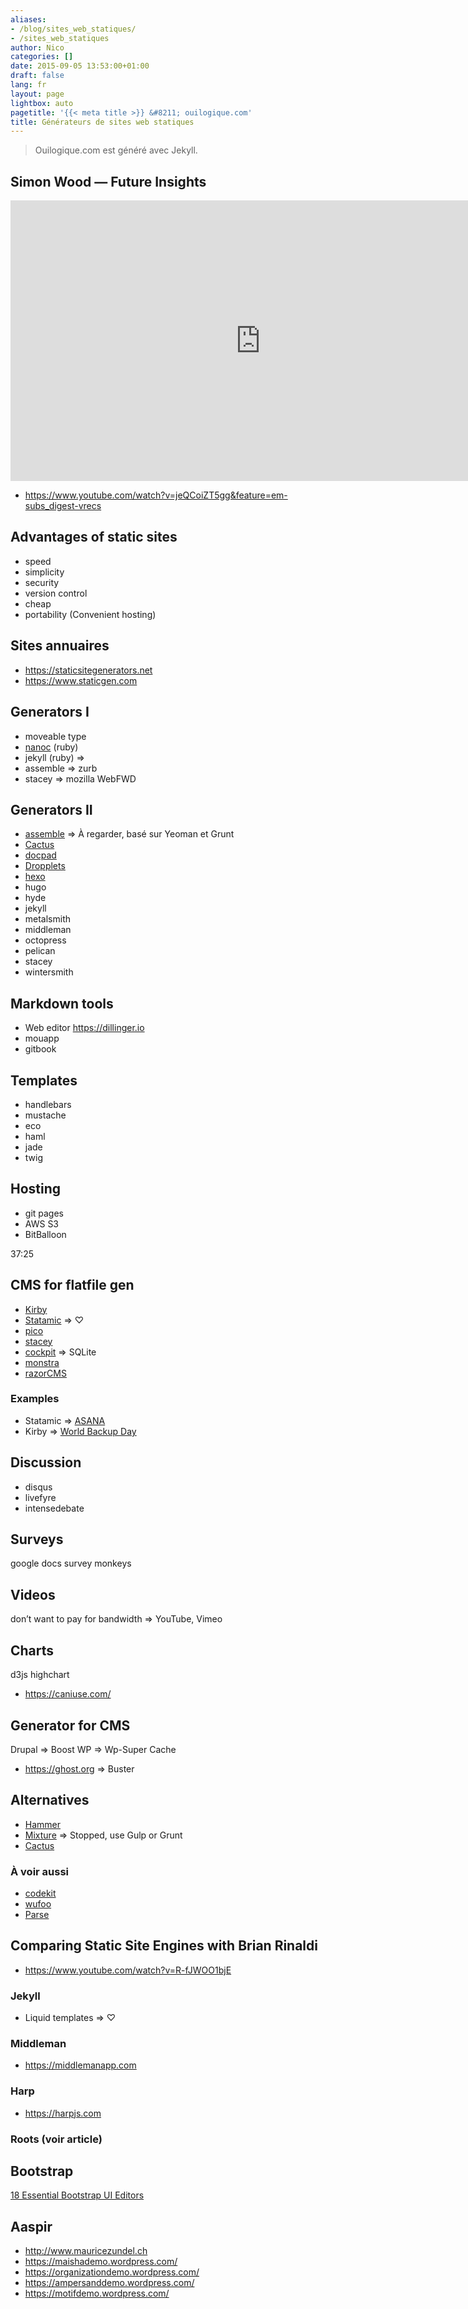 ```yaml
---
aliases:
- /blog/sites_web_statiques/
- /sites_web_statiques
author: Nico
categories: []
date: 2015-09-05 13:53:00+01:00
draft: false
lang: fr
layout: page
lightbox: auto
pagetitle: '{{< meta title >}} &#8211; ouilogique.com'
title: Générateurs de sites web statiques
---
```


> Ouilogique.com est généré avec Jekyll.


## Simon Wood — Future Insights

<iframe width="799" height="449" src="https://www.youtube.com/embed/jeQCoiZT5gg" title="YouTube video player" frameborder="0" allow="web-share" allowfullscreen></iframe>

-   <https://www.youtube.com/watch?v=jeQCoiZT5gg&feature=em-subs_digest-vrecs>

<!-- ![](https://avatars1.githubusercontent.com/u/189606?v=3&s=96) -->

## Advantages of static sites

-   speed
-   simplicity
-   security
-   version control
-   cheap
-   portability (Convenient hosting)

## Sites annuaires

-   <https://staticsitegenerators.net>
-   <https://www.staticgen.com>

## Generators I

-   moveable type
-   [nanoc](https://nanoc.ws) (ruby)
-   jekyll (ruby) ⇒
-   assemble ⇒ zurb
-   stacey ⇒ mozilla WebFWD

## Generators II

-   [assemble](https://assemble.io) ⇒ À regarder, basé sur Yeoman et Grunt
-   [Cactus](https://github.com/eudicots/Cactus)
-   [docpad](https://docpad.org)
-   [Dropplets](https://dropplets.com){rel="nofollow"}
-   [hexo](https://hexo.io)
-   hugo
-   hyde
-   jekyll
-   metalsmith
-   middleman
-   octopress
-   pelican
-   stacey
-   wintersmith

## Markdown tools

-   Web editor <https://dillinger.io>
-   mouapp
-   gitbook

## Templates

-   handlebars
-   mustache
-   eco
-   haml
-   jade
-   twig

## Hosting

-   git pages
-   AWS S3
-   BitBalloon

37:25

## CMS for flatfile gen

-   [Kirby](https://getkirby.com)
-   [Statamic](https://statamic.com) ⇒ ♡
-   [pico](https://picocms.org)
-   [stacey](https://github.com/kolber/stacey)
-   [cockpit](https://getcockpit.com) ⇒ SQLite
-   [monstra](https://monstra.org)
-   [razorCMS](https://github.com/Ganginator/razorCMS)

### Examples

-   Statamic ⇒ [ASANA](https://asana.com)
-   Kirby ⇒ [World Backup Day](https://www.worldbackupday.com/fr/)

## Discussion

-   disqus
-   livefyre
-   intensedebate

## Surveys

google docs
survey monkeys

## Videos

don’t want to pay for bandwidth ⇒ YouTube, Vimeo

## Charts

d3js
highchart

-   <https://caniuse.com/>

## Generator for CMS

Drupal ⇒ Boost
WP ⇒ Wp-Super Cache

-   <https://ghost.org> ⇒ Buster

## Alternatives

-   [Hammer](https://hammerformac.com)
-   [Mixture](https://mixture.io){rel="nofollow"} ⇒ Stopped, use Gulp or Grunt
-   [Cactus](https://github.com/eudicots/Cactus)

### À voir aussi

-   [codekit](https://codekitapp.com/)
-   [wufoo](https://www.wufoo.com)
-   [Parse](https://parseplatform.org/)

## Comparing Static Site Engines with Brian Rinaldi

-   <https://www.youtube.com/watch?v=R-fJWOO1bjE>

### Jekyll

-   Liquid templates ⇒ ♡

### Middleman

-   <https://middlemanapp.com>

### Harp

-   <https://harpjs.com>

### Roots (voir article)

## Bootstrap

[18 Essential Bootstrap UI Editors](https://mashable.com/2013/10/20/bootstrap-editors/)

## Aaspir

-   <http://www.mauricezundel.ch>
-   <https://maishademo.wordpress.com/>
-   <https://organizationdemo.wordpress.com/>
-   <https://ampersanddemo.wordpress.com/>
-   <https://motifdemo.wordpress.com/>
